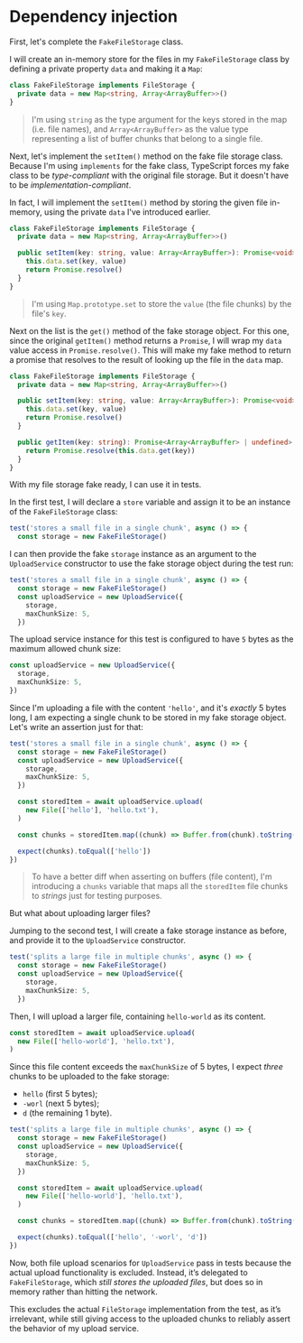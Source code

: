 # Dependency injection

<EpicVideo url="https://www.epicweb.dev/workshops/mocking-techniques-in-vitest/modules/dependency-injection/solution" />

First, let's complete the `FakeFileStorage` class.

I will create an in-memory store for the files in my `FakeFileStorage` class by defining a private property `data` and making it a `Map`:

```ts filename=upload-service.test.ts nonumber add=2
class FakeFileStorage implements FileStorage {
  private data = new Map<string, Array<ArrayBuffer>>()
}
```

> I'm using `string` as the type argument for the keys stored in the map (i.e. file names), and `Array<ArrayBuffer>` as the value type representing a list of buffer chunks that belong to a single file.

Next, let's implement the `setItem()` method on the fake file storage class. Because I'm using `implements` for the fake class, TypeScript forces my fake class to be _type-compliant_ with the original file storage. But it doesn't have to be _implementation-compliant_.

In fact, I will implement the `setItem()` method by storing the given file in-memory, using the private `data` I've introduced earlier.

```ts filename=upload-service.test.ts nonumber add=4-7
class FakeFileStorage implements FileStorage {
  private data = new Map<string, Array<ArrayBuffer>>()

  public setItem(key: string, value: Array<ArrayBuffer>): Promise<void> {
    this.data.set(key, value)
    return Promise.resolve()
  }
}
```

> I'm using `Map.prototype.set` to store the `value` (the file chunks) by the file's `key`.

Next on the list is the `get()` method of the fake storage object. For this one, since the original `getItem()` method returns a `Promise`, I will wrap my `data` value access in `Promise.resolve()`. This will make my fake method to return a promise that resolves to the result of looking up the file in the `data` map.

```ts filename=upload-service.test.ts nonumber add=9-11
class FakeFileStorage implements FileStorage {
  private data = new Map<string, Array<ArrayBuffer>>()

  public setItem(key: string, value: Array<ArrayBuffer>): Promise<void> {
    this.data.set(key, value)
    return Promise.resolve()
  }

  public getItem(key: string): Promise<Array<ArrayBuffer> | undefined> {
    return Promise.resolve(this.data.get(key))
  }
}
```

With my file storage fake ready, I can use it in tests.

In the first test, I will declare a `store` variable and assign it to be an instance of the `FakeFileStorage` class:

```ts filename=upload-service.test.ts nonumber add=2
test('stores a small file in a single chunk', async () => {
  const storage = new FakeFileStorage()
```

I can then provide the fake `storage` instance as an argument to the `UploadService` constructor to use the fake storage object during the test run:

```ts filename=upload-service.test.ts nonumber add=4
test('stores a small file in a single chunk', async () => {
  const storage = new FakeFileStorage()
  const uploadService = new UploadService({
    storage,
    maxChunkSize: 5,
  })
```

The upload service instance for this test is configured to have `5` bytes as the maximum allowed chunk size:

```ts filename=upload-service.test.ts nonumber lines=3
const uploadService = new UploadService({
  storage,
  maxChunkSize: 5,
})
```

Since I'm uploading a file with the content `'hello'`, and it's _exactly_ 5 bytes long, I am expecting a single chunk to be stored in my fake storage object. Let's write an assertion just for that:

```ts filename=upload-service.test.ts nonumber add=14
test('stores a small file in a single chunk', async () => {
  const storage = new FakeFileStorage()
  const uploadService = new UploadService({
    storage,
    maxChunkSize: 5,
  })

  const storedItem = await uploadService.upload(
    new File(['hello'], 'hello.txt'),
  )

  const chunks = storedItem.map((chunk) => Buffer.from(chunk).toString())

  expect(chunks).toEqual(['hello'])
})
```

> To have a better diff when asserting on buffers (file content), I'm introducing a `chunks` variable that maps all the `storedItem` file chunks to _strings_ just for testing purposes.

But what about uploading larger files?

Jumping to the second test, I will create a fake storage instance as before, and provide it to the `UploadService` constructor.

```ts filename=upload-service.test.ts nonumber add=2,4
test('splits a large file in multiple chunks', async () => {
  const storage = new FakeFileStorage()
  const uploadService = new UploadService({
    storage,
    maxChunkSize: 5,
  })
```

Then, I will upload a larger file, containing `hello-world` as its content.

```ts filename=upload-service.test.ts nonumber
const storedItem = await uploadService.upload(
  new File(['hello-world'], 'hello.txt'),
)
```

Since this file content exceeds the `maxChunkSize` of 5 bytes, I expect _three_ chunks to be uploaded to the fake storage:

- `hello` (first 5 bytes);
- `-worl` (next 5 bytes);
- `d` (the remaining 1 byte).

```ts filename=upload-service.test.ts nonumber add=14
test('splits a large file in multiple chunks', async () => {
  const storage = new FakeFileStorage()
  const uploadService = new UploadService({
    storage,
    maxChunkSize: 5,
  })

  const storedItem = await uploadService.upload(
    new File(['hello-world'], 'hello.txt'),
  )

  const chunks = storedItem.map((chunk) => Buffer.from(chunk).toString())

  expect(chunks).toEqual(['hello', '-worl', 'd'])
})
```

Now, both file upload scenarios for `UploadService` pass in tests because the actual upload functionality is excluded. Instead, it’s delegated to `FakeFileStorage`, which _still stores the uploaded files_, but does so in memory rather than hitting the network.

This excludes the actual `FileStorage` implementation from the test, as it’s irrelevant, while still giving access to the uploaded chunks to reliably assert the behavior of my upload service.
